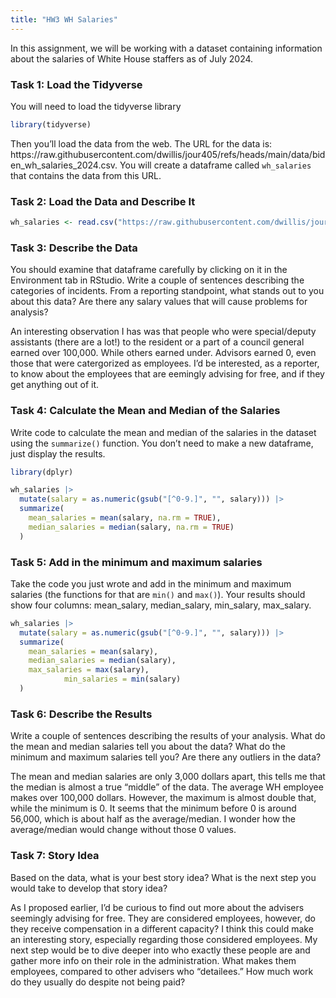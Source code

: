 ```yaml
---
title: "HW3 WH Salaries"
---
```


In this assignment, we will be working with a dataset containing information about the salaries of White House staffers as of July 2024.

### Task 1: Load the Tidyverse

You will need to load the tidyverse library

```r
library(tidyverse)

```

Then you'll load the data from the web. The URL for the data is: https://raw.githubusercontent.com/dwillis/jour405/refs/heads/main/data/biden_wh_salaries_2024.csv. You will create a dataframe called `wh_salaries` that contains the data from this URL.

### Task 2: Load the Data and Describe It

```r
wh_salaries <- read.csv("https://raw.githubusercontent.com/dwillis/jour405/refs/heads/main/data/biden_wh_salaries_2024.csv")
```
### Task 3: Describe the Data

You should examine that dataframe carefully by clicking on it in the Environment tab in RStudio. Write a couple of sentences describing the categories of incidents. From a reporting standpoint, what stands out to you about this data? Are there any salary values that will cause problems for analysis?

An interesting observation I has was that people who were special/deputy assistants (there are a lot!) to the resident or a part of a council general earned over 100,000. While others earned under. Advisors earned 0, even those that were catergorized as employees. I'd be interested, as a reporter, to know about the employees that are eemingly advising for free, and if they get anything out of it.

### Task 4: Calculate the Mean and Median of the Salaries

Write code to calculate the mean and median of the salaries in the dataset using the `summarize()` function. You don't need to make a new dataframe, just display the results.

```r
library(dplyr)

wh_salaries |>
  mutate(salary = as.numeric(gsub("[^0-9.]", "", salary))) |>
  summarize(
    mean_salaries = mean(salary, na.rm = TRUE),
    median_salaries = median(salary, na.rm = TRUE)
  )


```

### Task 5: Add in the minimum and maximum salaries

Take the code you just wrote and add in the minimum and maximum salaries (the functions for that are `min()` and `max()`). Your results should show four columns: mean_salary, median_salary, min_salary, max_salary.

```r
wh_salaries |>
  mutate(salary = as.numeric(gsub("[^0-9.]", "", salary))) |>
  summarize(
    mean_salaries = mean(salary),
    median_salaries = median(salary),
    max_salaries = max(salary),
            min_salaries = min(salary)
  )
```

### Task 6: Describe the Results

Write a couple of sentences describing the results of your analysis. What do the mean and median salaries tell you about the data? What do the minimum and maximum salaries tell you? Are there any outliers in the data?

The mean and median salaries are only 3,000 dollars apart, this tells me that the median is almost a true "middle" of the data. The average WH employee makes over 100,000 dollars. However, the maximum is almost double that, while the minimum is 0. It seems that the minimum before 0 is around 56,000, which is about half as the average/median. I wonder how the average/median would change without those 0 values.

### Task 7: Story Idea

Based on the data, what is your best story idea? What is the next step you would take to develop that story idea?

As I proposed earlier, I'd be curious to find out more about the advisers seemingly advising for free. They are considered employees, however, do they receive compensation in a different capacity? I think this could make an interesting story, especially regarding those considered employees. My next step would be to dive deeper into who exactly these people are and gather more info on their role in the administration. What makes them employees, compared to other advisers who "detailees." How much work do they usually do despite not being paid?
